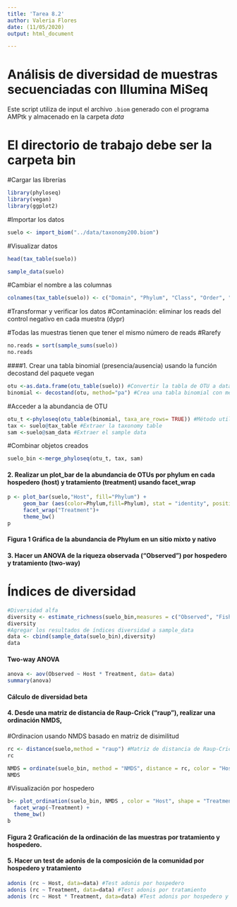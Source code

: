 ```yaml
---
title: 'Tarea 8.2'
author: Valeria Flores
date: (11/05/2020)
output: html_document

---
```


# Análisis de diversidad de muestras secuenciadas con Illumina MiSeq

Este script utiliza de input el archivo `.biom` generado con el programa AMPtk y almacenado en la carpeta *data*

# El directorio de trabajo debe ser la carpeta bin

#Cargar las librerías

```r
library(phyloseq)
library(vegan)
library(ggplot2)
```


#Importar los datos

```r
suelo <- import_biom("../data/taxonomy200.biom")
```

#Visualizar datos

```r
head(tax_table(suelo))
```

```r
sample_data(suelo)
```

#Cambiar el nombre a las columnas
```r
colnames(tax_table(suelo)) <- c("Domain", "Phylum", "Class", "Order", "Family", "Genus", "Species")
```

#Transformar y verificar los datos
#Contaminación: eliminar los reads del control negativo en cada muestra (dypr)

#Todas las muestras tienen que tener el mismo número de reads
#Rarefy
```r
no.reads = sort(sample_sums(suelo))
no.reads
```


####1. Crear una tabla binomial (presencia/ausencia) usando la función decostand del paquete vegan
```r
otu <-as.data.frame(otu_table(suelo)) #Convertir la tabla de OTU a data.frame
binomial <- decostand(otu, method="pa") #Crea una tabla binomial con method= "pa"
```


#Acceder a la abundancia de OTU
```r
otu_t <-phyloseq(otu_table(binomial, taxa_are_rows= TRUE)) #Método utilizado por phyloseq para 
tax <- suelo@tax_table #Extraer la taxonomy table
sam <-suelo@sam_data #Extraer el sample data
```


#Combinar objetos creados 
```r
suelo_bin <-merge_phyloseq(otu_t, tax, sam)
```



#### 2. Realizar un plot_bar de la abundancia de OTUs por phylum en cada hospedero (host) y tratamiento (treatment) usando facet_wrap

```r
p <- plot_bar(suelo,"Host", fill="Phylum") + 
     geom_bar (aes(color=Phylum,fill=Phylum), stat = "identity", position = "stack") +
     facet_wrap("Treatment")+
     theme_bw()
p
```

#### **Figura 1** Gráfica de la abundancia de Phylum en un sitio mixto y nativo



#### 3. Hacer un ANOVA de la riqueza observada ("Observed") por hospedero y tratamiento (two-way)

# Índices de diversidad 
```r
#Diversidad alfa
diversity <- estimate_richness(suelo_bin,measures = c("Observed", "Fisher"))
diversity
#Agregar los resultados de índices diversidad a sample_data
data <- cbind(sample_data(suelo_bin),diversity)
data
```

#### Two-way ANOVA
```r
anova <- aov(Observed ~ Host * Treatment, data= data)
summary(anova)
```

#### Cálculo de diversidad beta 
#### 4. Desde una matriz de distancia de Raup-Crick ("raup"), realizar una ordinación NMDS, 

#Ordinacion usando NMDS basado en matriz de disimilitud
```r
rc <- distance(suelo,method = "raup") #Matriz de distancia de Raup-Crick 
rc
```

```r
NMDS = ordinate(suelo_bin, method = "NMDS", distance = rc, color = "Host", shape = "Treatment")
NMDS
```

#Visualización por hospedero 
```r
b<- plot_ordination(suelo_bin, NMDS , color = "Host", shape = "Treatment") + geom_point(size=3) +
  facet_wrap(~Treatment) +
  theme_bw()
b
```

#### **Figura 2** Graficación de la ordinación de las muestras por tratamiento y hospedero. 


#### 5. Hacer un test de adonis de la composición de la comunidad por hospedero y tratamiento


```r
adonis (rc ~ Host, data=data) #Test adonis por hospedero
adonis (rc ~ Treatment, data=data) #Test adonis por tratamiento
adonis (rc ~ Host * Treatment, data=data) #Test adonis por hospedero y tratamiento 

```






